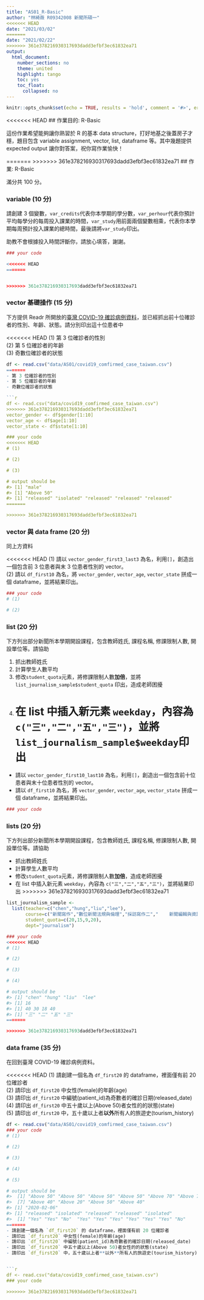 ```yaml
---
title: "AS01_R-Basic"
author: "林綺薇 R09342008 新聞所碩一"
<<<<<<< HEAD
date: "2021/03/02"
=======
date: "2021/02/22"
>>>>>>> 361e378216930317693dadd3efbf3ec61832ea71
output:
  html_document:
    number_sections: no
    theme: united
    highlight: tango
    toc: yes
    toc_float:
      collapsed: no
---
```


```r
knitr::opts_chunk$set(echo = TRUE, results = 'hold', comment = '#>', error = TRUE)
```

<<<<<<< HEAD
## 作業目的: R-Basic

這份作業希望能夠讓你熟習於 R 的基本 data structure，打好地基之後蓋房子才穩，題目包含 variable assignment, vector, list, dataframe 等。其中幾題提供 expected output 讓你對答案，祝你寫作業愉快！

=======
>>>>>>> 361e378216930317693dadd3efbf3ec61832ea71
## 作業: R-Basic

滿分共 100 分。

### variable (10 分)

請創建 3 個變數，`var_credits`代表你本學期的學分數，`var_perhour`代表你預計平均每學分的每周投入課業的時間，`var_study`用前面兩個變數相乘，代表你本學期每周預計投入課業的總時間，最後請將`var_study`印出。

助教不會根據投入時間評斷你，請放心填答，謝謝。

```r
### your code

<<<<<<< HEAD
=======


>>>>>>> 361e378216930317693dadd3efbf3ec61832ea71
```

### vector 基礎操作 (15 分)

下方提供 Readr 所開放的[臺灣 COVID-19 確診病例資料](https://github.com/readr-media/readr-data/tree/master/covid-19)，並已經抓出前十位確診者的性別、年齡、狀態。請分別印出這十位患者中

<<<<<<< HEAD
(1) 第 3 位確診者的性別   
(2) 第 5 位確診者的年齡   
(3) 奇數位確診者的狀態

```r
df <- read.csv("data/AS01/covid19_comfirmed_case_taiwan.csv")
=======
- 第 3 位確診者的性別   
- 第 5 位確診者的年齡   
- 奇數位確診者的狀態

```r
df <- read.csv("data/covid19_comfirmed_case_taiwan.csv")
>>>>>>> 361e378216930317693dadd3efbf3ec61832ea71
vector_gender <- df$gender[1:10]
vector_age <- df$age[1:10]
vector_state <- df$state[1:10]

### your code
<<<<<<< HEAD
# (1)

# (2)

# (3)

# output should be
#> [1] "male"
#> [1] "Above 50"
#> [1] "released" "isolated" "released" "released" "released"
=======

>>>>>>> 361e378216930317693dadd3efbf3ec61832ea71
```

### vector 與 data frame (20 分) 

同上方資料 

<<<<<<< HEAD
(1) 請以 `vector_gender_first3_last3` 為名，利用`[]`，創造出一個包含前 3 位患者與末 3 位患者性別的 vector。   
(2) 請以 `df_first10` 為名，將 `vector_gender`, `vector_age`, `vector_state` 拼成一個 dataframe，並將結果印出。   

```r
### your code
# (1)

# (2)

```

### list (20 分) 

下方列出部分新聞所本學期開設課程，包含教師姓氏, 課程名稱, 修課限制人數, 開設單位等。請協助

(1) 抓出教師姓氏   
(2) 計算學生人數平均   
(3) 修改`student_quota`元素，將修課限制人數**加倍**，並將 `list_journalism_sample$student_quota` 印出，造成老師困擾   
(4) 在 list 中插入新元素 `weekday`，內容為 `c("三","二","五","三")`，並將`list_journalism_sample$weekday`印出
=======
- 請以 `vector_gender_first10_last10` 為名，利用`[]`，創造出一個包含前十位患者與末十位患者性別的 vector。   
- 請以 `df_first10` 為名，將 `vector_gender`, `vector_age`, `vector_state` 拼成一個 dataframe，並將結果印出。   

```r
### your code

```

### lists (20 分) 

下方列出部分新聞所本學期開設課程，包含教師姓氏, 課程名稱, 修課限制人數, 開設單位等。請協助

- 抓出教師姓氏   
- 計算學生人數平均   
- 修改`student_quota`元素，將修課限制人數**加倍**，造成老師困擾  
- 在 list 中插入新元素 `weekday`，內容為 `c("三","二","五","三")`，並將結果印出
>>>>>>> 361e378216930317693dadd3efbf3ec61832ea71

```r
list_journalism_sample <-
  list(teacher=c("chen","hung","liu","lee"),
       course=c("新聞寫作","數位新聞法規與倫理","採訪寫作二","	新聞編輯與資訊設計"),
       student_quota=c(20,15,9,20),
       dept="journalism")

### your code
<<<<<<< HEAD
# (1)

# (2)

# (3)

# (4)

# output should be
#> [1] "chen" "hung" "liu"  "lee" 
#> [1] 16
#> [1] 40 30 18 40
#> [1] "三" "二" "五" "三"
=======

>>>>>>> 361e378216930317693dadd3efbf3ec61832ea71
```

### data frame (35 分) 

在回到臺灣 COVID-19 確診病例資料。

<<<<<<< HEAD
(1) 請創建一個名為 `df_first20` 的 dataframe，裡面僅有前 20 位確診者   
(2) 請印出 `df_first20` 中女性(female)的年齡(age)   
(3) 請印出 `df_first20`    中編號(patient_id)為奇數者的確診日期(released_date)
(4) 請印出 `df_first20` 中五十歲以上(Above 50)者女性的的狀態(state)   
(5) 請印出 `df_first20` 中，五十歲以上者**以外**所有人的旅遊史(tourism_history)     


```r
df <- read.csv("data/AS01/covid19_comfirmed_case_taiwan.csv")
### your code
# (1)

# (2)

# (3)

# (4)

# (5)

# output should be
#>  [1] "Above 50" "Above 50" "Above 50" "Above 50" "Above 70" "Above 70"
#>  [7] "Above 40" "Above 20" "Above 50" "Above 40"
#> [1] "2020-02-06"
#> [1] "released" "isolated" "released" "released" "isolated"
#>  [1] "Yes" "Yes" "No"  "Yes" "Yes" "Yes" "Yes" "Yes" "Yes" "No"
=======
- 請創建一個名為 `df_first20` 的 dataframe，裡面僅有前 20 位確診者  
- 請印出 `df_first20` 中女性(female)的年齡(age)  
- 請印出 `df_first20` 中編號(patient_id)為奇數者的確診日期(released_date)
- 請印出 `df_first20` 中五十歲以上(Above 50)者女性的的狀態(state)
- 請印出 `df_first20` 中，五十歲以上者**以外**所有人的旅遊史(tourism_history)  


```r
df <- read.csv("data/covid19_comfirmed_case_taiwan.csv")
### your code

>>>>>>> 361e378216930317693dadd3efbf3ec61832ea71
```

